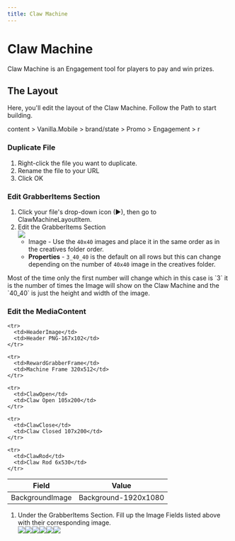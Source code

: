 ```yaml
---
title: Claw Machine
---
```


# Claw Machine

Claw Machine is an Engagement tool for players to pay and win prizes.

## The Layout

Here, you'll edit the layout of the Claw Machine. Follow the Path to start building.

<Admonition type="info" title="SiteCore Path">
  content > Vanilla.Mobile > brand/state > Promo > Engagement > r
</Admonition>

### Duplicate File

1. Right-click the file you want to duplicate.
2. Rename the file to your URL
3. Click OK

### Edit GrabberItems Section

1. Click your file's drop-down icon (►), then go to ClawMachineLayoutItem.
2. Edit the GrabberItems Section\
   ![](https://res.cloudinary.com/dlfu36fiw/image/upload/v1719452975/builds/claw-machine/grabberitems_jvggi4.jpg)
   * Image - Use the `40x40` images and place it in the same order as in the creatives folder order.
   * **Properties** - `3_40_40` is the default on all rows but this can change depending on the number of `40x40` image in the creatives folder. 

<Admonition type="note" title="Note">
  Most of the time only the first number will change which in this case is `3` it is the number of times the Image will show on the Claw Machine and the `40_40` is just the height and width of the image.
</Admonition>

### Edit the MediaContent

<table>
  <thead>
    <tr>
      <th>Field</th>
      <th>Value</th>
    </tr>
  </thead>

  <tbody>
    <tr>
      <td>BackgroundImage</td>
      <td>Background-1920x1080</td>
    </tr>

    <tr>
      <td>HeaderImage</td>
      <td>Header PNG-167x102</td>
    </tr>

    <tr>
      <td>RewardGrabberFrame</td>
      <td>Machine Frame 320x512</td>
    </tr>

    <tr>
      <td>ClawOpen</td>
      <td>Claw Open 105x200</td>
    </tr>

    <tr>
      <td>ClawClose</td>
      <td>Claw Closed 107x200</td>
    </tr>

    <tr>
      <td>ClawRod</td>
      <td>Claw Rod 6x530</td>
    </tr>
  </tbody>
</table>

1. Under the GrabberItems Section. Fill up the Image Fields listed above with their corresponding image.\
   ![](https://res.cloudinary.com/dlfu36fiw/image/upload/v1719456989/builds/claw-machine/clawmachine-bgimage_tdpnic.jpg)![](https://res.cloudinary.com/dlfu36fiw/image/upload/v1719456986/builds/claw-machine/clawmachine-headerimg_tpcwfk.jpg)![](https://res.cloudinary.com/dlfu36fiw/image/upload/v1719456982/builds/claw-machine/clawmachine-grabber_na9huj.jpg)![](https://res.cloudinary.com/dlfu36fiw/image/upload/v1719456980/builds/claw-machine/clawmachine-open_guxplf.jpg)![](https://res.cloudinary.com/dlfu36fiw/image/upload/v1719456977/builds/claw-machine/clawmachine-close_e22jbc.jpg)![](https://res.cloudinary.com/dlfu36fiw/image/upload/v1719456974/builds/claw-machine/clawmachine-rod_dfembt.jpg)
